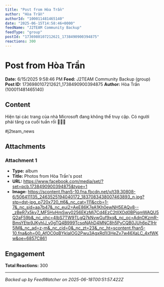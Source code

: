 ```yaml
---
title: "Post from Hòa Trần"
author: "Hòa Trần"
authorId: "100011481465140"
date: "2025-06-15T14:58:46+0000"
feedName: "J2TEAM Community Backup"
feedType: "group"
postId: "1736980107212621_1738490900394875"
reactions: 300
---
```


# Post from Hòa Trần

**Date:** 6/15/2025 9:58:46 PM
**Feed:** J2TEAM Community Backup (group)
**Post ID:** 1736980107212621_1738490900394875
**Author:** Hòa Trần (100011481465140)

## Content

Hiện tại các trang của nhà Microsoft đang không thể truy cập.
Có người phải tăng ca cuối tuần rồi 🐧🐧🐧

#j2team_news

## Attachments

### Attachment 1
- **Type:** album
- **Title:** Photos from Hòa Trần's post
- **URL:** https://www.facebook.com/media/set/?set=pcb.1738490900394875&type=1
- **Image:** https://scontent.fhan5-10.fna.fbcdn.net/v/t39.30808-6/506411135_2463525194040172_1837083438007463893_n.jpg?stp=dst-jpg_p720x720_tt6&_nc_cat=111&ccb=1-7&_nc_sid=aa7b47&_nc_eui2=AeE86K7eA1Kh0ewNH5EAQv8--_zBeR7x5kv7_MF5HvHmSwy0256EKzMj7Cd4EzC2tlIXOd0BPjqmWAQU5Q2aF59b&_nc_ohc=4IbS7TW9TLgQ7kNvwGuf9xq&_nc_oc=AdnOKzmR-BmsYEtp9JKyhIJ_y0gTQ4B999TcsqNAhD4MNC8h5PyCQB0JUh6pZ1Hr5lM&_nc_ad=z-m&_nc_cid=0&_nc_zt=23&_nc_ht=scontent.fhan5-10.fna&oh=00_AfOC0qBYkIaIOG2Pwu3AgxRd1I3HeZv7w46XaLC_4xfWKw&oe=6857C861

## Engagement

**Total Reactions:** 300

---
*Backed up by FeedWatcher on 2025-06-18T00:51:57.422Z*
